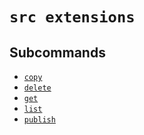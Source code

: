 # `src extensions`

## Subcommands


* [`copy`](extensions/copy.mdx)
* [`delete`](extensions/delete.mdx)
* [`get`](extensions/get.mdx)
* [`list`](extensions/list.mdx)
* [`publish`](extensions/publish.mdx)
	